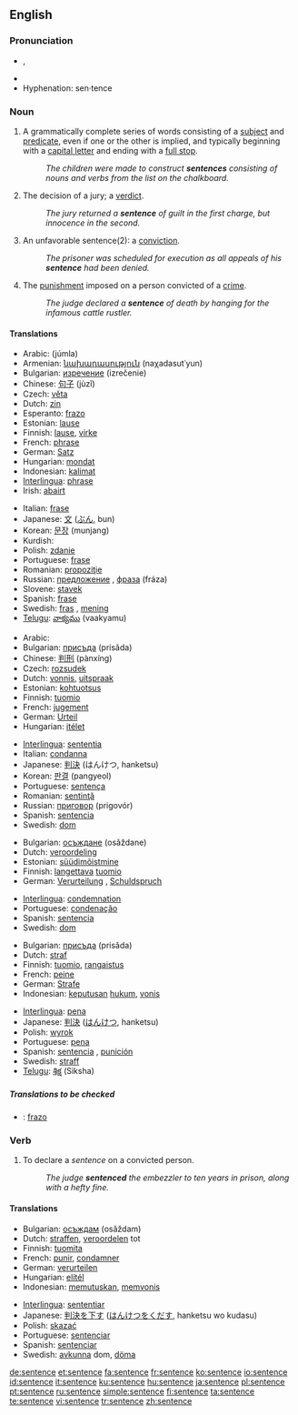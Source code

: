 ==English==

===Pronunciation===
*{{IPA|/ˈsɛntəns/}}, {{SAMPA|/"sEnt@ns/}}
*{{audio|en-us-sentence.ogg|Audio (US)}}
*Hyphenation: sen·tence

===Noun===
{{en-noun}}

# {{grammar}} A grammatically complete series of words consisting of a [[subject]] and [[predicate]], even if one or the other is implied, and typically beginning with a [[capital letter]] and ending with a [[full stop]].
#:''The children were made to construct '''sentences''' consisting of nouns and verbs from the list on the chalkboard.''
# The decision of a jury; a [[verdict]].
#:''The jury returned a '''sentence''' of guilt in the first charge, but innocence in the second.''
# An unfavorable sentence(2): a [[conviction]].
#:''The prisoner was scheduled for execution as all appeals of his '''sentence''' had been denied.''
# The [[punishment]] imposed on a person convicted of a [[crime]].
#:''The judge declared a '''sentence''' of death by hanging for the infamous cattle rustler.''

====Translations====
{{trans-top|grammatically complete series of words consisting of a subject and predicate}}
*Arabic: {{ARchar|[[جملة]]}} (júmla) {{f}}
*Armenian: [[նախադասություն]] (naχadasut῾yun)
*Bulgarian: [[изречение]] (izrečenie) {{n}}
*Chinese: [[句子]] (jùzǐ)
*Czech: [[věta]] {{f}}
*Dutch: [[zin]] {{m}}
*Esperanto: [[frazo]]
*Estonian: [[lause]]
*Finnish: [[lause]], [[virke]]
*French: [[phrase]] {{f}}
*German: [[Satz]] {{m}}
*Hungarian: [[mondat]]
*Indonesian: [[kalimat]]
*[[Interlingua]]: [[phrase]]
*Irish: [[abairt]] {{f}}
{{trans-mid}}
*Italian: [[frase]] {{f}}
*Japanese: [[文]] ([[ぶん]], bun)
*Korean: [[문장]] (munjang)
*Kurdish: {{t|ku|hevok}} {{f}}
*Polish: [[zdanie]] {{n}}
*Portuguese: [[frase]] {{f}}
*Romanian: [[propoziţie]] {{f}}
*Russian: [[предложение]] {{n}}, [[фраза]] (fráza) {{f}}
*Slovene: [[stavek]] {{m}}
*Spanish: [[frase]] {{f}}
*Swedish: [[fras]] {{c}}, [[mening]] {{c}}
*[[Telugu]]: [[వాక్యము]] (vaakyamu)
{{trans-bottom}}

{{trans-top|decision of a jury}}
*Arabic: {{ARchar|[[حكم]]}} {{IPAchar|(ħukm)}} {{m}}
*Bulgarian: [[присъда]] (prisǎda) {{f}}
*Chinese: [[判刑]] (pànxíng)
*Czech: [[rozsudek]] {{m}}
*Dutch: [[vonnis]], [[uitspraak]] {{f}}
*Estonian: [[kohtuotsus]]
*Finnish: [[tuomio]]
*French: [[jugement]] {{m}}
*German: [[Urteil]] {{n}}
*Hungarian: [[itélet]]
{{trans-mid}}
*[[Interlingua]]: [[sententia]]
*Italian: [[condanna]] {{f}}
*Japanese: [[判決]] (はんけつ, hanketsu)
*Korean: [[판결]] (pangyeol)
*Portuguese: [[sentença]] {{f}}
*Romanian: [[sentinţă]] {{f}}
*Russian: [[приговор]] (prigovór) {{m}}
*Spanish: [[sentencia]] {{f}}
*Swedish: [[dom]] {{c}}
{{trans-bottom}}

{{trans-top|conviction}}
*Bulgarian: [[осъждане]] (osǎždane) {{n}}
*Dutch: [[veroordeling]] {{f}}
*Estonian: [[süüdimõistmine]]
*Finnish: [[langettava]] [[tuomio]]
*German: [[Verurteilung]] {{f}}, [[Schuldspruch]] {{m}}
{{trans-mid}}
*[[Interlingua]]: [[condemnation]]
*Portuguese: [[condenação]] {{f}}
*Spanish: [[sentencia]] {{f}}
*Swedish: [[dom]] {{c}}
{{trans-bottom}}

{{trans-top|punishment imposed on a person convicted of a crime}}
*Bulgarian: [[присъда]] (prisǎda) {{f}}
*Dutch: [[straf]] {{f}}
*Finnish: [[tuomio]], [[rangaistus]]
*French: [[peine]] {{f}}
*German: [[Strafe]] {{f}}
*Indonesian: [[putus|keputusan]] [[hukum]], [[vonis]]
{{trans-mid}}
*[[Interlingua]]: [[pena]]
*Japanese: [[判決]] ([[はんけつ]], hanketsu)
*Polish: [[wyrok]] {{m}}
*Portuguese: [[pena]] {{f}}
*Spanish: [[sentencia]] {{f}}, [[punición]] {{f}}
*Swedish: [[straff]] {{n}}
*[[Telugu]]: [[శిక్ష]] (Siksha)
{{trans-bottom}}

=====Translations to be checked=====
{{checktrans}}

*{{ttbc|Ido}}: [[frazo]]

===Verb===
{{en-verb|sentences|sentencing|sentenced}}

# To declare a ''sentence'' on a convicted person.
#:''The judge '''sentenced''' the embezzler to ten years in prison, along with a hefty fine.''

====Translations====
{{trans-top|declare a sentence on a convicted person}}
*Bulgarian: [[осъждам]] (osǎždam)
*Dutch: [[straffen]], [[veroordelen]] tot
*Finnish: [[tuomita]]
*French: [[punir]], [[condamner]]
*German: [[verurteilen]]
*Hungarian: [[elítél]]
*Indonesian: [[putus|memutuskan]], [[vonis|memvonis]]
{{trans-mid}}
*[[Interlingua]]: [[sententiar]]
*Japanese: [[判決]]を[[下す]] ([[はんけつ]]を[[くだす]], hanketsu wo kudasu)
*Polish: [[skazać]]
*Portuguese: [[sentenciar]]
*Spanish: [[sentenciar]]
*Swedish: [[avkunna]] dom, [[döma]]
{{trans-bottom}}

[[de:sentence]]
[[et:sentence]]
[[fa:sentence]]
[[fr:sentence]]
[[ko:sentence]]
[[io:sentence]]
[[id:sentence]]
[[it:sentence]]
[[ku:sentence]]
[[hu:sentence]]
[[ja:sentence]]
[[pl:sentence]]
[[pt:sentence]]
[[ru:sentence]]
[[simple:sentence]]
[[fi:sentence]]
[[ta:sentence]]
[[te:sentence]]
[[vi:sentence]]
[[tr:sentence]]
[[zh:sentence]]